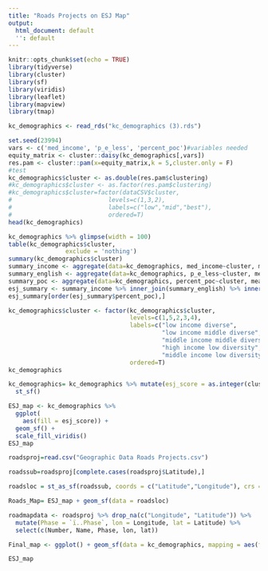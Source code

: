 ```yaml
---
title: "Roads Projects on ESJ Map"
output:
  html_document: default
  '': default
---
```

```r
knitr::opts_chunk$set(echo = TRUE)
library(tidyverse)
library(cluster)
library(sf)
library(viridis)
library(leaflet)
library(mapview)
library(tmap)
```
```r
kc_demographics <- read_rds("kc_demographics (3).rds")
```

```r
set.seed(23994)
vars <- c('med_income', 'p_e_less', 'percent_poc')#variables needed
equity_matrix <- cluster::daisy(kc_demographics[,vars])
res.pam <- cluster::pam(x=equity_matrix,k = 5,cluster.only = F)
#test
kc_demographics$cluster <- as.double(res.pam$clustering)
#kc_demographics$cluster <- as.factor(res.pam$clustering)
#kc_demographics$cluster=factor(dataCSV$cluster,
#                           levels=c(1,3,2),
#                           labels=c("low","mid","best"), 
#                           ordered=T)
head(kc_demographics)
```

```r
kc_demographics %>% glimpse(width = 100)
table(kc_demographics$cluster,
                exclude = 'nothing')
summary(kc_demographics$cluster)
summary_income <- aggregate(data=kc_demographics, med_income~cluster, median)
summary_english <- aggregate(data=kc_demographics, p_e_less~cluster, mean)
summary_poc <- aggregate(data=kc_demographics, percent_poc~cluster, mean)
esj_summary <- summary_income %>% inner_join(summary_english) %>% inner_join(summary_poc)
esj_summary[order(esj_summary$percent_poc),]
```
```r
kc_demographics$cluster <- factor(kc_demographics$cluster,
                                  levels=c(1,5,2,3,4),
                                  labels=c("low income diverse",
                                           "low income middle diverse",
                                           "middle income middle diverse", 
                                           "high income low diversity", 
                                           "middle income low diversity"),
                                  ordered=T)
kc_demographics
```

```r
kc_demographics= kc_demographics %>% mutate(esj_score = as.integer(cluster)) %>%
  st_sf()
```

```r
ESJ_map <- kc_demographics %>%
  ggplot(
    aes(fill = esj_score)) +
  geom_sf() +
  scale_fill_viridis()
ESJ_map
```
```r
roadsproj=read.csv("Geographic Data Roads Projects.csv")
```

```r
roadssub=roadsproj[complete.cases(roadsproj$Latitude),]
```

```r
roadsloc = st_as_sf(roadssub, coords = c("Latitude","Longitude"), crs = st_crs (kc_demographics))
```

```r
Roads_Map= ESJ_map + geom_sf(data = roadsloc)
```

```r
roadmapdata <- roadsproj %>% drop_na(c("Longitude", "Latitude")) %>%
  mutate(Phase = `ï..Phase`, lon = Longitude, lat = Latitude) %>%
  select(c(Number, Name, Phase, lon, lat))
```


```r
Final_map <- ggplot() + geom_sf(data = kc_demographics, mapping = aes(fill = esj_score), show.legend = FALSE) + scale_fill_viridis() + geom_point(data=roadmapdata, mapping = aes (x = lon, y= lat), colour = "red") + coord_sf()
```
```r
ESJ_map
```

